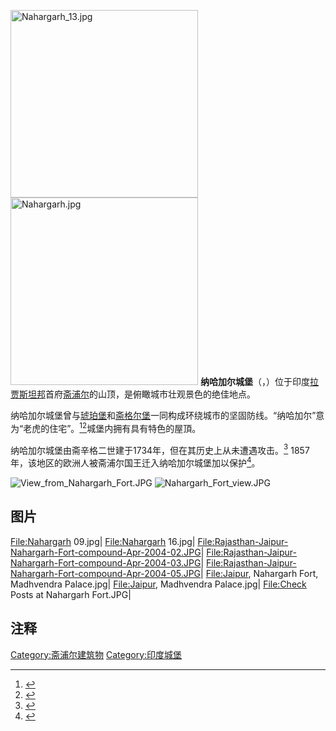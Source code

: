 [[File:Nahargarh_13.jpg|300px]]
[[Image:Nahargarh.jpg|300px]]
'''纳哈加尔城堡'''（{{lang-hi|नाहरगढ़ दुर्ग}}，{{lang-en|Nahargarh Fort}}）位于印度[[拉贾斯坦邦|拉贾斯坦邦]]首府[[斋浦尔|斋浦尔]]的山顶，是俯瞰城市壮观景色的绝佳地点。 

纳哈加尔城堡曾与[[琥珀堡|琥珀堡]]和[[斋格尔堡|斋格尔堡]]一同构成环绕城市的坚固防线。“纳哈加尔”意为“老虎的住宅”。<ref>{{cite book|last=Naravane|first=M. S.|title=The Rajputs of Rajputana: a glimpse of medieval Rajasthan|url=http://books.google.co.in/books?id=lF0FvjG3GWEC&dq=Sudarshangarh+Jaipur&source=gbs_navlinks_s}}</ref><ref>{{cite web|title=Nahargarh Fort|url=http://www.jaipurthepinkcity.com/forts_monuments/nahargarh_fort/nahargarh_fort.htm}}</ref>城堡内拥有具有特色的屋頂。

纳哈加尔城堡由斋辛格二世建于1734年，但在其历史上从未遭遇攻击。<ref>{{cite book|last=Naravane|first=M. S.|title=The Rajputs of Rajputana|url=http://books.google.co.in/books?id=lF0FvjG3GWEC&pg=PA138&dq=Sudarshangarh+Jaipur&hl=en&sa=X&ei=5flZT7zPEJDwrQf-7vWiCg&ved=0CEAQ6AEwAQ#v=onepage&q=Sudarshangarh%20Jaipur&f=false}}</ref> 1857年，该地区的欧洲人被斋浦尔国王迁入纳哈加尔城堡加以保护<ref>{{cite book|last=Sarkar|first=Jadunath|title=A History of Jaipur|url=http://books.google.co.in/books?id=O0oPIo9TXKcC&dq=Nahargarh&source=gbs_navlinks_s}}</ref>。 

[[File:View_from_Nahargarh_Fort.JPG|thumb]]
[[File:Nahargarh_Fort_view.JPG|thumb]]

== 图片 ==

<gallery>
File:Nahargarh 09.jpg|
File:Nahargarh 16.jpg|
File:Rajasthan-Jaipur-Nahargarh-Fort-compound-Apr-2004-02.JPG|
File:Rajasthan-Jaipur-Nahargarh-Fort-compound-Apr-2004-03.JPG|
File:Rajasthan-Jaipur-Nahargarh-Fort-compound-Apr-2004-05.JPG|
File:Jaipur, Nahargarh Fort, Madhvendra Palace.jpg|
File:Jaipur, Madhvendra Palace.jpg|
File:Check Posts at Nahargarh Fort.JPG|
</gallery>

== 注释 ==

{{Reflist|2}}
{{Coord|26.939|75.817|display=title}}
[[Category:斋浦尔建筑物|Category:斋浦尔建筑物]]
[[Category:印度城堡|Category:印度城堡]]